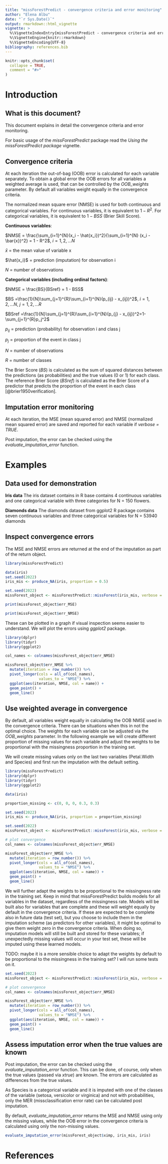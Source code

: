 ```yaml
---
title: "missForestPredict - convergence criteria and error monitoring"
author: "Elena Albu"
date: "`r Sys.Date()`"
output: rmarkdown::html_vignette
vignette: >
  %\VignetteIndexEntry{missForestPredict - convergence criteria and error monitoring}
  %\VignetteEngine{knitr::rmarkdown}
  %\VignetteEncoding{UTF-8}
bibliography: references.bib
---
```


```r
knitr::opts_chunk$set(
  collapse = TRUE,
  comment = "#>"
)
```

# Introduction

## What is this document?

This document explains in detail the convergence criteria and error monitoring.

For basic usage of the *missForestPredict* package read the *Using the missForestPredict package* vignette.

## Convergence criteria

At each iteration the out-of-bag (OOB) error is calculated for each variable separately. To obtain a global error the OOB errors for all variables a weighted average is used, that can be controlled by the *OOB_weights* parameter. By default all variables weight equally in the convergence criteria. 

The normalized mean square error (NMSE) is used for both continuous and categorical variables. For continuous variables, it is equivalent to $1 - R^2$. For categorical variables, it is equivalent to $1 - BSS$ (Brier Skill Score).

**Continuous variables**:

$NMSE = \frac{\sum_{i=1}^{N}(x_i - \hat{x_i})^2}{\sum_{i=1}^{N} (x_i - \bar{x})^2} = 1 - R^2$, $i = 1, 2, ... N$

$\bar{x}$ = the mean value of variable x

$\hat{x_i}$ = prediction (imputation) for observation i 

$N$ = number of observations

**Categorical variables (including ordinal factors)**:

$NMSE = \frac{BS}{BSref} = 1 - BSS$

$BS =\frac{1}{N}\sum_{j=1}^{R}\sum_{i=1}^{N}(p_{ij} - x_{ij})^2$, $i = 1, 2, ... N$, $j = 1, 2, ... R$

$BSref =\frac{1}{N}\sum_{j=1}^{R}\sum_{i=1}^{N}(p_{j} - x_{ij})^2=1-\sum_{j=1}^{R}p_j^2$

$p_{ij}$ = prediction (probability) for observation i and class j

$p_{j}$ = proportion of the event in class j

$N$ = number of observations

$R$ = number of classes

The Brier Score ($BS$) is calculated as the sum of squared distances between the predictions (as probabilities) and the true values (0 or 1) for each class. The reference Brier Score ($BSref$) is calculated as the Brier Score of a predictor that predicts the proportion of the event in each class [@brier1950verification].

## Imputation error monitoring

At each iteration, the MSE (mean squared error) and NMSE (normalized mean squared error) are saved and reported for each variable if *verbose = TRUE*. 

Post imputation, the error can be checked using the *evaluate_imputation_error* function. 

# Examples

## Data used for demonstration

**Iris data** The iris dataset contains in R base contains 4 continuous variables and one categorical variable with three categories for N = 150 flowers.

**Diamonds data** The diamonds dataset from ggplot2 R package contains seven continuous variables and three categorical variables for N = 53940 diamonds

## Inspect convergence errors

The MSE and NMSE errors are returned at the end of the imputation as part of the return object.

```r
library(missForestPredict)

data(iris)
set.seed(2022)
iris_mis <- produce_NA(iris, proportion = 0.5)

set.seed(2022)
missForest_object <- missForestPredict::missForest(iris_mis, verbose = TRUE)

print(missForest_object$err_MSE)

print(missForest_object$err_NMSE)

```

These can be plotted in a graph if visual inspection seems easier to understand. We will plot the errors using *ggplot2* package.

```r
library(dplyr)
library(tidyr)
library(ggplot2)

col_names <- colnames(missForest_object$err_NMSE)

missForest_object$err_NMSE %>% 
  mutate(iteration = row_number()) %>% 
  pivot_longer(cols = all_of(col_names),
               values_to = "NMSE") %>% 
  ggplot(aes(iteration, NMSE, col = name)) +
  geom_point() +
  geom_line()

```


## Use weighted average in convergence

By default, all variables weight equally in calculating the OOB NMSE used in the convergence criteria. There can be situations when this in not the optimal choice. The weights for each variable can be adjusted via the *OOB_weights* parameter. In the following example we will create different proportion of missing values for each variable and adjust the weights to be proportional with the missingness proportion in the training set.

We will create missing values only on the last two variables (Petal.Width and Species) and first run the imputation with the default setting.

```r
library(missForestPredict)
library(dplyr)
library(tidyr)
library(ggplot2)

data(iris)

proportion_missing <- c(0, 0, 0, 0.3, 0.3)

set.seed(2022)
iris_mis <- produce_NA(iris, proportion = proportion_missing)

set.seed(2022)
missForest_object <- missForestPredict::missForest(iris_mis, verbose = TRUE)

# plot convergence
col_names <- colnames(missForest_object$err_NMSE)

missForest_object$err_NMSE %>% 
  mutate(iteration = row_number()) %>% 
  pivot_longer(cols = all_of(col_names),
               values_to = "NMSE") %>% 
  ggplot(aes(iteration, NMSE, col = name)) +
  geom_point() +
  geom_line()

```

We will further adapt the weights to be proportional to the missingness rate in the training set. Keep in mind that missForestPredict builds models for all variables in the dataset, regardless of the missingness rate. Models will be built also for variables that are complete and these will weight equally by default in the convergence criteria. If these are expected to be complete also in future data (test set), but you choose to include them in the imputation scheme (as predictors for other variables), it might be optimal to give them weight zero in the convergence criteria. When doing so, imputation models will still be built and stored for these variables; if unexpectedly missing values will occur in your test set, these will be imputed using these learned models.

TODO: maybe it is a more sensible choice to adapt the weights by default to be proportional to the missingness in the training set? I will run some tests on it.

```r

set.seed(2022)
missForest_object <- missForestPredict::missForest(iris_mis, verbose = TRUE, OOB_weights = proportion_missing)

# plot convergence
col_names <- colnames(missForest_object$err_NMSE)

missForest_object$err_NMSE %>% 
  mutate(iteration = row_number()) %>% 
  pivot_longer(cols = all_of(col_names),
               values_to = "NMSE") %>% 
  ggplot(aes(iteration, NMSE, col = name)) +
  geom_point() +
  geom_line()

```


## Assess imputation error when the true values are known

Post imputation, the error can be checked using the *evaluate_imputation_error* function. This can be done, of course, only when the true values (passed via *xtrue*) are known. The errors are calculated as differences from the true values.

As Species is a categorical variable and it is imputed with one of the classes of the variable (setosa, versicolor or virginica) and not with probabilities, only the MER (missclassification error rate) can be calculated post imputation.

By default, *evaluate_imputation_error* returns the MSE and NMSE using only the missing values, while the OOB error in the convergence criteria is calculated using only the non-missing values.

```r
evaluate_imputation_error(missForest_object$ximp, iris_mis, iris)

```

# References
